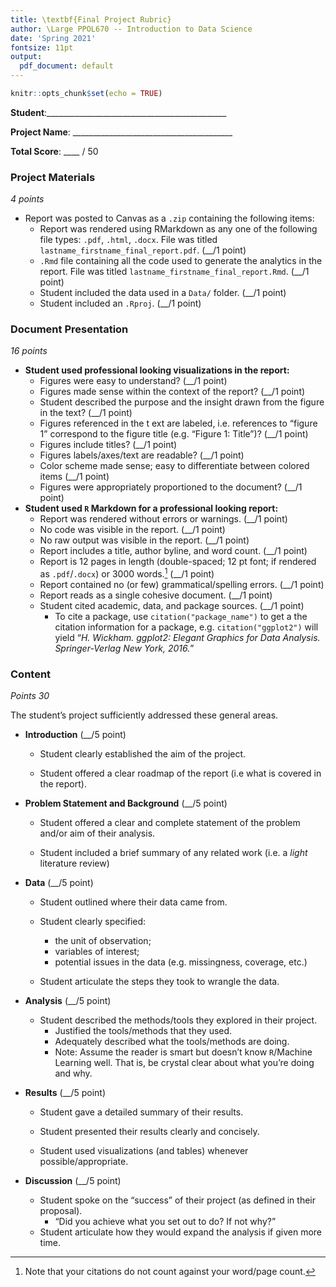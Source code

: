 ```yaml
---
title: \textbf{Final Project Rubric}
author: \Large PPOL670 -- Introduction to Data Science
date: 'Spring 2021'
fontsize: 11pt
output: 
  pdf_document: default
---
```


```r
knitr::opts_chunk$set(echo = TRUE)
```

**Student**:_____________________________________________

**Project Name**: ________________________________________

**Total Score**: ____ / 50


### Project Materials 

_4 points_

- Report was posted to Canvas as a `.zip` containing the following items:
  - Report was rendered using RMarkdown as any one of the following file types: `.pdf`, `.html`, `.docx`. File was titled `lastname_firstname_final_report.pdf`. (__/1 point)
  - `.Rmd` file containing all the code used to generate the analytics in the report. File was titled `lastname_firstname_final_report.Rmd`. (__/1 point)
  - Student included the data used in a `Data/` folder. (__/1 point)
  - Student included an `.Rproj`. (__/1 point)
  
### Document Presentation 

_16 points_

- **Student used professional looking visualizations in the report:**
  + Figures were easy to understand? (__/1 point)
  + Figures made sense within the context of the report? (__/1 point)
  + Student described the purpose and the insight drawn from the figure in the text? (__/1 point)
  + Figures referenced in the t ext are labeled, i.e. references to "figure 1" correspond to the figure title (e.g. "Figure 1: Title")? (__/1 point)
  + Figures include titles? (__/1 point)
  + Figures labels/axes/text are readable? (__/1 point)
  + Color scheme made sense; easy to differentiate between colored items (__/1 point)
  + Figures were appropriately proportioned to the document? (__/1 point)
  
- **Student used `R` Markdown for a professional looking report:**
  + Report was rendered without errors or warnings. (__/1 point)
  + No code was visible in the report. (__/1 point)
  + No raw output was visible in the report. (__/1 point)
  + Report includes a title, author byline, and word count. (__/1 point)
  + Report is 12 pages in length (double-spaced; 12 pt font; if rendered as `.pdf`/`.docx`) or 3000 words.^[Note that your citations do not count against your word/page count.]  (__/1 point)
  + Report contained no (or few) grammatical/spelling errors. (__/1 point)
  + Report reads as a single cohesive document. (__/1 point)
  + Student cited academic, data, and package sources. (__/1 point)   
    - To cite a package, use `citation("package_name")` to get a the citation information for a package, e.g. `citation("ggplot2")` will yield "_H. Wickham. ggplot2: Elegant Graphics for Data Analysis. Springer-Verlag New York,
  2016._"
  
  
### Content

_Points 30_

The student's project sufficiently addressed these general areas.

- **Introduction** (__/5 point)

    + Student clearly established the aim of the project.
      
    + Student offered a clear roadmap of the report (i.e what is covered in the report).

- **Problem Statement and Background** (__/5 point)
    
    + Student offered a clear and complete statement of the problem and/or aim of their analysis. 
    
    + Student included a brief summary of any related work (i.e. a _light_ literature review)
    
- **Data** (__/5 point)

    + Student outlined where their data came from.
    
    + Student clearly specified: 
        + the unit of observation;
        + variables of interest;
        + potential issues in the data (e.g. missingness, coverage, etc.)
    
    + Student articulate the steps they took to wrangle the data.

- **Analysis** (__/5 point)

    + Student described the methods/tools they explored in their project. 
        - Justified the tools/methods that they used.
        - Adequately described what the tools/methods are doing.
        - Note: Assume the reader is smart but doesn't know `R`/Machine Learning well. That is, be crystal clear about what you're doing and why.

- **Results** (__/5 point)

    + Student gave a detailed summary of their results. 
    
    + Student presented their results clearly and concisely. 
    
    + Student used visualizations (and tables) whenever possible/appropriate. 

- **Discussion** (__/5 point)

  + Student spoke on the "success" of their project (as defined in their proposal). 
      + "Did you achieve what you set out to do? If not why?"
  
  + Student articulate how they would expand the analysis if given more time.

  
  
